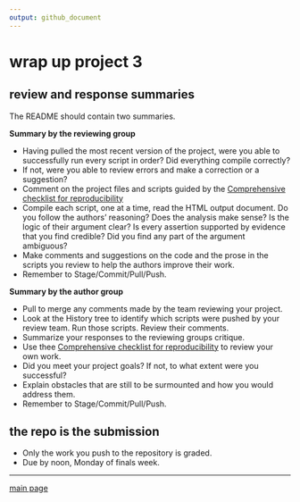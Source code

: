 ```yaml
---
output: github_document
--- 
```

# wrap up project 3

## review and response summaries 

The README should contain two summaries. 

**Summary by the reviewing group** 

- Having pulled the most recent version of the project, were you able to successfully run every script in order? Did everything compile correctly? 
- If not, were you able to review errors and make a correction or a suggestion? 
- Comment on the project files and scripts guided by the [Comprehensive checklist for reproducibility](http://ropensci.github.io/reproducibility-guide/sections/checklist/) 
- Compile each script, one at a time, read the HTML output document. Do you follow the authors' reasoning? Does the analysis make sense? Is the logic of their argument clear? Is every assertion supported by evidence that you find credible? Did you find any part of the argument ambiguous? 
- Make comments and suggestions on the code and the prose in the scripts you review to help the authors improve their work.  
- Remember to Stage/Commit/Pull/Push. 



**Summary by the author group** 

- Pull to merge any comments made by the team reviewing your project. 
- Look at the History tree to identify which scripts were pushed by your review team. Run those scripts. Review their comments. 
- Summarize your responses to the reviewing groups critique. 
- Use thee [Comprehensive checklist for reproducibility](http://ropensci.github.io/reproducibility-guide/sections/checklist/) to review your own work. 
- Did you meet your project goals? If not, to what extent were you successful? 
- Explain obstacles that are still to be surmounted and how you would address them. 
- Remember to Stage/Commit/Pull/Push. 

## the repo is the submission  

- Only the work you push to the repository is graded. 
- Due by noon, Monday of finals week. 









---

[main page](../README.md)




